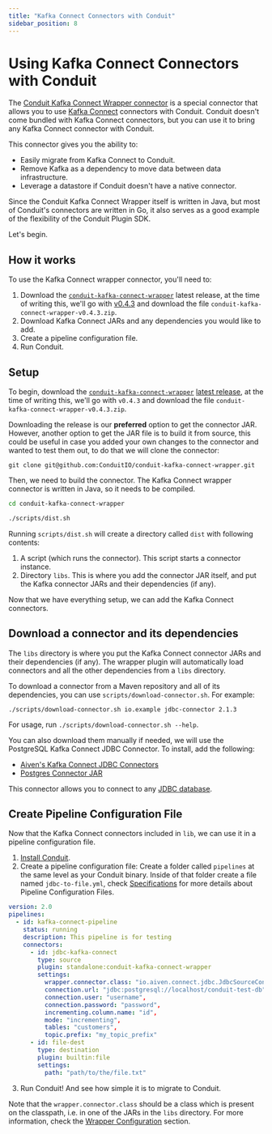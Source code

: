 ```yaml
---
title: "Kafka Connect Connectors with Conduit"
sidebar_position: 8
---
```


# Using Kafka Connect Connectors with Conduit

The [Conduit Kafka Connect Wrapper connector](https://github.com/ConduitIO/conduit-kafka-connect-wrapper) is a special
connector that allows you to use [Kafka Connect](https://docs.confluent.io/platform/current/connect/index.html) 
connectors with Conduit. Conduit doesn't come bundled with Kafka Connect connectors, but you can use it to bring any
Kafka Connect connector with Conduit.

This connector gives you the ability to:

- Easily migrate from Kafka Connect to Conduit.
- Remove Kafka as a dependency to move data between data infrastructure.
- Leverage a datastore if Conduit doesn't have a native connector.

Since the Conduit Kafka Connect Wrapper itself is written in Java, but most of Conduit's connectors are written in Go,
it also serves as a good example of the flexibility of the Conduit Plugin SDK.

Let's begin.

## How it works

To use the Kafka Connect wrapper connector, you'll need to:

1. Download the [`conduit-kafka-connect-wrapper`](https://github.com/ConduitIO/conduit-kafka-connect-wrapper) latest release,
at the time of writing this, we'll go with [v0.4.3](https://github.com/ConduitIO/conduit-kafka-connect-wrapper/releases/tag/v0.4.3)
and download the file `conduit-kafka-connect-wrapper-v0.4.3.zip`.
1. Download Kafka Connect JARs and any dependencies you would like to add.
1. Create a pipeline configuration file.
1. Run Conduit.


## Setup

To begin, download the [`conduit-kafka-connect-wrapper`](https://github.com/ConduitIO/conduit-kafka-connect-wrapper) [latest release](https://github.com/ConduitIO/conduit-kafka-connect-wrapper/releases),
at the time of writing this, we'll go with `v0.4.3` and download the file `conduit-kafka-connect-wrapper-v0.4.3.zip`.

Downloading the release is our **preferred** option to get the connector JAR. However, another option to get the JAR file is
to build it from source, this could be useful in case you added your own changes to the connector and wanted to test them
out, to do that we will clone the connector:
```
git clone git@github.com:ConduitIO/conduit-kafka-connect-wrapper.git
```

Then, we need to build the connector. The Kafka Connect wrapper connector is written in Java, so it needs to be compiled.
```bash
cd conduit-kafka-connect-wrapper

./scripts/dist.sh
```

Running `scripts/dist.sh` will create a directory called `dist` with following contents:
1. A script (which runs the connector). This script starts a connector instance.
1. Directory `libs`. This is where you add the connector JAR itself, and put the Kafka connector JARs and their dependencies (if any).

Now that we have everything setup, we can add the Kafka Connect connectors.

## Download a connector and its dependencies

The `libs` directory is where you put the Kafka Connect connector JARs and their dependencies (if any). The wrapper 
plugin will automatically load connectors and all the other dependencies from a `libs` directory.

To download a connector from a Maven repository and all of its dependencies, you can use `scripts/download-connector.sh`.
For example:
```shell
./scripts/download-connector.sh io.example jdbc-connector 2.1.3
```
For usage, run `./scripts/download-connector.sh --help`.

You can also download them manually if needed, we will use the PostgreSQL Kafka Connect JDBC Connector. To install, add the following:
- [Aiven's Kafka Connect JDBC Connectors](https://github.com/aiven/jdbc-connector-for-apache-kafka)
- [Postgres Connector JAR](https://repo1.maven.org/maven2/org/postgresql/postgresql/42.3.3/postgresql-42.3.3.jar)

This connector allows you to connect to any [JDBC database](https://en.wikipedia.org/wiki/Java_Database_Connectivity).

## Create Pipeline Configuration File

Now that the Kafka Connect connectors included in `lib`, we can use it in a pipeline configuration file.

1. [Install Conduit](https://github.com/ConduitIO/conduit#installation-guide).
2. Create a pipeline configuration file: Create a folder called `pipelines` at the same level as your Conduit 
binary. Inside of that folder create a file named `jdbc-to-file.yml`, check [Specifications](https://conduit.io/docs/pipeline-configuration-files/specifications)
for more details about Pipeline Configuration Files.

````yaml
version: 2.0
pipelines:
  - id: kafka-connect-pipeline
    status: running
    description: This pipeline is for testing
    connectors:
      - id: jdbc-kafka-connect
        type: source
        plugin: standalone:conduit-kafka-connect-wrapper
        settings:
          wrapper.connector.class: "io.aiven.connect.jdbc.JdbcSourceConnector",
          connection.url: "jdbc:postgresql://localhost/conduit-test-db",
          connection.user: "username",
          connection.password: "password",
          incrementing.column.name: "id",
          mode: "incrementing",
          tables: "customers",
          topic.prefix: "my_topic_prefix"
      - id: file-dest
        type: destination
        plugin: builtin:file
        settings:
          path: "path/to/the/file.txt"
````
3. Run Conduit! And see how simple it is to migrate to Conduit.

Note that the `wrapper.connector.class` should be a class which is present on the classpath, i.e. in one of the JARs in
the `libs` directory.
For more information, check the [Wrapper Configuration](https://github.com/ConduitIO/conduit-kafka-connect-wrapper#configuration) section.
